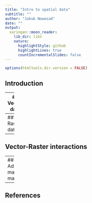 ```yaml
---
title: "Intro to spatial data"
subtitle: ""
author: "Jakub Nowosad"
date: ""
output:
  xaringan::moon_reader:
    lib_dir: libs
    nature:
      highlightStyle: github
      highlightLines: true
      countIncrementalSlides: false
---
```


```r
options(htmltools.dir.version = FALSE)
```

## Introduction

---
## Vector data

---
## Raster data

---
## Vector-Raster interactions

---
## Advanced map-making

---
## References